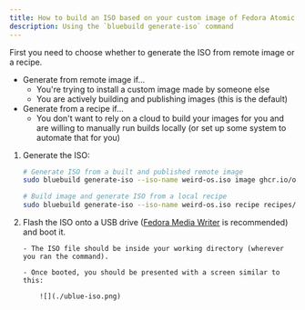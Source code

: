 ```yaml
---
title: How to build an ISO based on your custom image of Fedora Atomic
description: Using the `bluebuild generate-iso` command
---
```


First you need to choose whether to generate the ISO from remote image or a recipe.

-   Generate from remote image if...
    -   You're trying to install a custom image made by someone else
    -   You are actively building and publishing images (this is the default)
-   Generate from a recipe if...
    -   You don't want to rely on a cloud to build your images for you and are willing to manually run builds locally (or set up some system to automate that for you)

1.  Generate the ISO:

    ```bash
    # Generate ISO from a built and published remote image
    sudo bluebuild generate-iso --iso-name weird-os.iso image ghcr.io/octocat/weird-os

    # Build image and generate ISO from a local recipe
    sudo bluebuild generate-iso --iso-name weird-os.iso recipe recipes/recipe.yml
    ```

2.  Flash the ISO onto a USB drive ([Fedora Media Writer](https://www.fedoraproject.org/en/workstation/download) is recommended) and boot it.

        - The ISO file should be inside your working directory (wherever you ran the command).

        - Once booted, you should be presented with a screen similar to this:

            ![](./ublue-iso.png)
